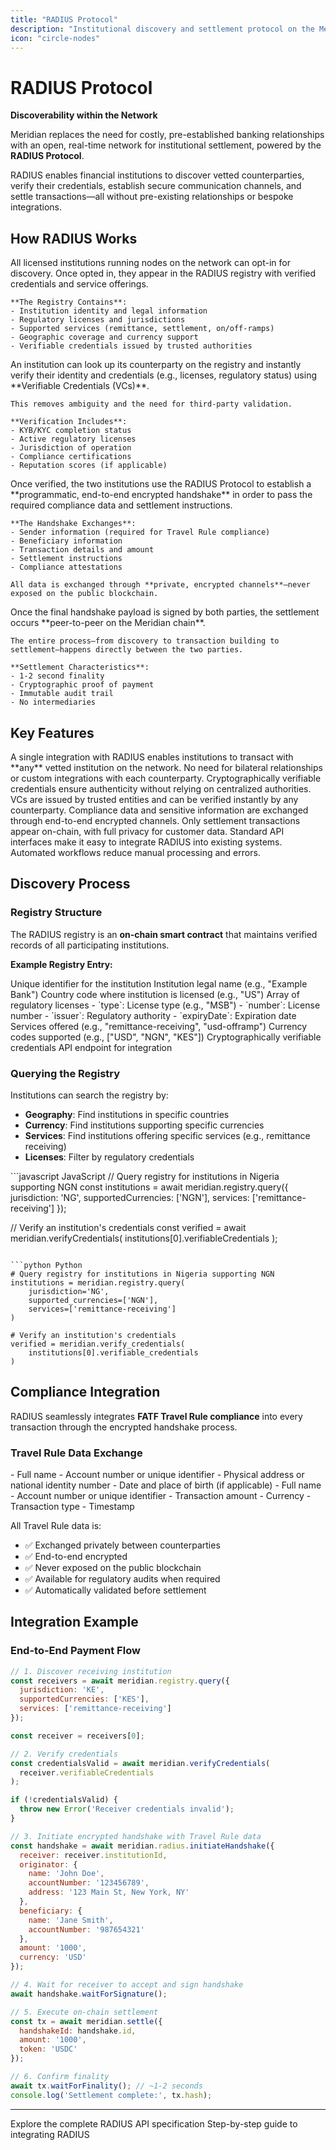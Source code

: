 ```yaml
---
title: "RADIUS Protocol"
description: "Institutional discovery and settlement protocol on the Meridian network"
icon: "circle-nodes"
---
```


# RADIUS Protocol

**Discoverability within the Network**

Meridian replaces the need for costly, pre-established banking relationships with an open, real-time network for institutional settlement, powered by the **RADIUS Protocol**.

RADIUS enables financial institutions to discover vetted counterparties, verify their credentials, establish secure communication channels, and settle transactions—all without pre-existing relationships or bespoke integrations.

## How RADIUS Works

<Steps>
  <Step title="Discover Vetted Partners Instantly">
    All licensed institutions running nodes on the network can opt-in for discovery. Once opted in, they appear in the RADIUS registry with verified credentials and service offerings.

    **The Registry Contains**:
    - Institution identity and legal information
    - Regulatory licenses and jurisdictions
    - Supported services (remittance, settlement, on/off-ramps)
    - Geographic coverage and currency support
    - Verifiable credentials issued by trusted authorities
  </Step>

  <Step title="Instant Peer Verification">
    An institution can look up its counterparty on the registry and instantly verify their identity and credentials (e.g., licenses, regulatory status) using **Verifiable Credentials (VCs)**.

    This removes ambiguity and the need for third-party validation.

    **Verification Includes**:
    - KYB/KYC completion status
    - Active regulatory licenses
    - Jurisdiction of operation
    - Compliance certifications
    - Reputation scores (if applicable)
  </Step>

  <Step title="Peer-to-Peer Handshake">
    Once verified, the two institutions use the RADIUS Protocol to establish a **programmatic, end-to-end encrypted handshake** in order to pass the required compliance data and settlement instructions.

    **The Handshake Exchanges**:
    - Sender information (required for Travel Rule compliance)
    - Beneficiary information
    - Transaction details and amount
    - Settlement instructions
    - Compliance attestations

    All data is exchanged through **private, encrypted channels**—never exposed on the public blockchain.
  </Step>

  <Step title="Settle Directly, On-Chain">
    Once the final handshake payload is signed by both parties, the settlement occurs **peer-to-peer on the Meridian chain**.

    The entire process—from discovery to transaction building to settlement—happens directly between the two parties.

    **Settlement Characteristics**:
    - 1-2 second finality
    - Cryptographic proof of payment
    - Immutable audit trail
    - No intermediaries
  </Step>
</Steps>

## Key Features

<CardGroup cols={2}>
  <Card title="One-to-Many Discovery" icon="globe">
    A single integration with RADIUS enables institutions to transact with **any** vetted institution on the network. No need for bilateral relationships or custom integrations with each counterparty.
  </Card>

  <Card title="Verifiable Credentials" icon="certificate">
    Cryptographically verifiable credentials ensure authenticity without relying on centralized authorities. VCs are issued by trusted entities and can be verified instantly by any counterparty.
  </Card>

  <Card title="Privacy-Preserving" icon="lock">
    Compliance data and sensitive information are exchanged through end-to-end encrypted channels. Only settlement transactions appear on-chain, with full privacy for customer data.
  </Card>

  <Card title="Programmatic Integration" icon="code">
    Standard API interfaces make it easy to integrate RADIUS into existing systems. Automated workflows reduce manual processing and errors.
  </Card>
</CardGroup>

## Discovery Process

### Registry Structure

The RADIUS registry is an **on-chain smart contract** that maintains verified records of all participating institutions.

**Example Registry Entry:**

<ResponseField name="institutionId" type="string" required>
  Unique identifier for the institution
</ResponseField>

<ResponseField name="name" type="string" required>
  Institution legal name (e.g., "Example Bank")
</ResponseField>

<ResponseField name="jurisdiction" type="string" required>
  Country code where institution is licensed (e.g., "US")
</ResponseField>

<ResponseField name="licenses" type="array" required>
  Array of regulatory licenses
  - `type`: License type (e.g., "MSB")
  - `number`: License number
  - `issuer`: Regulatory authority
  - `expiryDate`: Expiration date
</ResponseField>

<ResponseField name="services" type="array" required>
  Services offered (e.g., "remittance-receiving", "usd-offramp")
</ResponseField>

<ResponseField name="supportedCurrencies" type="array" required>
  Currency codes supported (e.g., ["USD", "NGN", "KES"])
</ResponseField>

<ResponseField name="verifiableCredentials" type="array" required>
  Cryptographically verifiable credentials
</ResponseField>

<ResponseField name="contactEndpoint" type="string" required>
  API endpoint for integration
</ResponseField>

### Querying the Registry

Institutions can search the registry by:
- **Geography**: Find institutions in specific countries
- **Currency**: Find institutions supporting specific currencies
- **Services**: Find institutions offering specific services (e.g., remittance receiving)
- **Licenses**: Filter by regulatory credentials

<CodeGroup>
```javascript JavaScript
// Query registry for institutions in Nigeria supporting NGN
const institutions = await meridian.registry.query({
  jurisdiction: 'NG',
  supportedCurrencies: ['NGN'],
  services: ['remittance-receiving']
});

// Verify an institution's credentials
const verified = await meridian.verifyCredentials(
  institutions[0].verifiableCredentials
);
```

```python Python
# Query registry for institutions in Nigeria supporting NGN
institutions = meridian.registry.query(
    jurisdiction='NG',
    supported_currencies=['NGN'],
    services=['remittance-receiving']
)

# Verify an institution's credentials
verified = meridian.verify_credentials(
    institutions[0].verifiable_credentials
)
```
</CodeGroup>

## Compliance Integration

RADIUS seamlessly integrates **FATF Travel Rule compliance** into every transaction through the encrypted handshake process.

### Travel Rule Data Exchange

<AccordionGroup>
  <Accordion title="Originator Information" icon="user">
    - Full name
    - Account number or unique identifier
    - Physical address or national identity number
    - Date and place of birth (if applicable)
  </Accordion>

  <Accordion title="Beneficiary Information" icon="user-check">
    - Full name
    - Account number or unique identifier
  </Accordion>

  <Accordion title="Transaction Information" icon="money-bill-transfer">
    - Transaction amount
    - Currency
    - Transaction type
    - Timestamp
  </Accordion>
</AccordionGroup>

All Travel Rule data is:
- ✅ Exchanged privately between counterparties
- ✅ End-to-end encrypted
- ✅ Never exposed on the public blockchain
- ✅ Available for regulatory audits when required
- ✅ Automatically validated before settlement

## Integration Example

### End-to-End Payment Flow

```javascript
// 1. Discover receiving institution
const receivers = await meridian.registry.query({
  jurisdiction: 'KE',
  supportedCurrencies: ['KES'],
  services: ['remittance-receiving']
});

const receiver = receivers[0];

// 2. Verify credentials
const credentialsValid = await meridian.verifyCredentials(
  receiver.verifiableCredentials
);

if (!credentialsValid) {
  throw new Error('Receiver credentials invalid');
}

// 3. Initiate encrypted handshake with Travel Rule data
const handshake = await meridian.radius.initiateHandshake({
  receiver: receiver.institutionId,
  originator: {
    name: 'John Doe',
    accountNumber: '123456789',
    address: '123 Main St, New York, NY'
  },
  beneficiary: {
    name: 'Jane Smith',
    accountNumber: '987654321'
  },
  amount: '1000',
  currency: 'USD'
});

// 4. Wait for receiver to accept and sign handshake
await handshake.waitForSignature();

// 5. Execute on-chain settlement
const tx = await meridian.settle({
  handshakeId: handshake.id,
  amount: '1000',
  token: 'USDC'
});

// 6. Confirm finality
await tx.waitForFinality(); // ~1-2 seconds
console.log('Settlement complete:', tx.hash);
```

---

<CardGroup cols={2}>
  <Card
    title="API Reference"
    icon="code"
    href="/api-reference/introduction"
  >
    Explore the complete RADIUS API specification
  </Card>
  <Card
    title="Integration Guide"
    icon="book"
    href="/quickstart"
  >
    Step-by-step guide to integrating RADIUS
  </Card>
</CardGroup>

